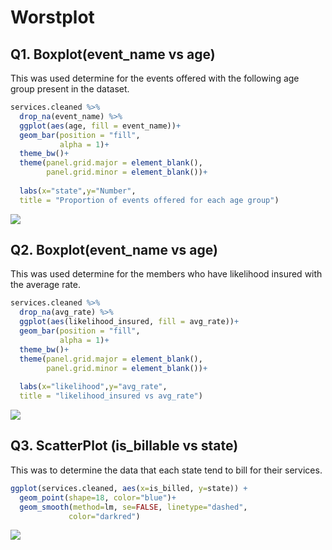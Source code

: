 
# Worstplot

## Q1. Boxplot(event_name vs age)

This was used determine for the events offered with the following age group present in the dataset.
```r
services.cleaned %>%
  drop_na(event_name) %>%
  ggplot(aes(age, fill = event_name))+
  geom_bar(position = "fill",
           alpha = 1)+
  theme_bw()+
  theme(panel.grid.major = element_blank(),
        panel.grid.minor = element_blank())+
         
  labs(x="state",y="Number",
  title = "Proportion of events offered for each age group")
```

![](worstplot/fig_1.png)<!-- -->




## Q2. Boxplot(event_name vs age)

This was used determine for the members who have likelihood insured with the average rate.
```r
services.cleaned %>%
  drop_na(avg_rate) %>%
  ggplot(aes(likelihood_insured, fill = avg_rate))+
  geom_bar(position = "fill",
           alpha = 1)+
  theme_bw()+
  theme(panel.grid.major = element_blank(),
        panel.grid.minor = element_blank())+
         
  labs(x="likelihood",y="avg_rate",
  title = "likelihood_insured vs avg_rate")
```

![](worstplot/fig_2.png)<!-- -->



## Q3. ScatterPlot (is_billable vs state)

This was to determine the data that each state tend to bill for their services.

```r
ggplot(services.cleaned, aes(x=is_billed, y=state)) + 
  geom_point(shape=18, color="blue")+
  geom_smooth(method=lm, se=FALSE, linetype="dashed",
             color="darkred")
```

![](worstplot/fig_3.png)<!-- -->
